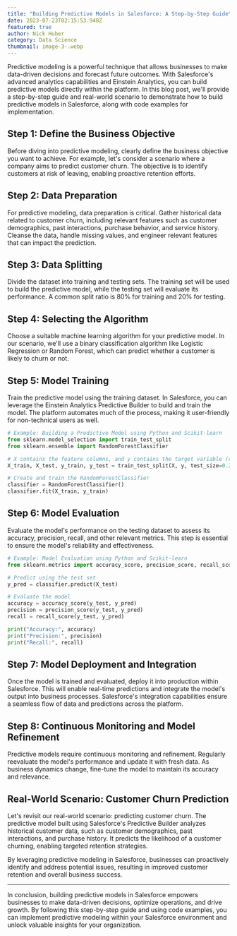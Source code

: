 ```yaml
---
title: "Building Predictive Models in Salesforce: A Step-by-Step Guide"
date: 2023-07-23T02:15:53.948Z
featured: true
author: Nick Huber
category: Data Science
thumbnail: image-3-.webp
---
```

Predictive modeling is a powerful technique that allows businesses to make data-driven decisions and forecast future outcomes. With Salesforce's advanced analytics capabilities and Einstein Analytics, you can build predictive models directly within the platform. In this blog post, we'll provide a step-by-step guide and real-world scenario to demonstrate how to build predictive models in Salesforce, along with code examples for implementation.

## Step 1: Define the Business Objective

Before diving into predictive modeling, clearly define the business objective you want to achieve. For example, let's consider a scenario where a company aims to predict customer churn. The objective is to identify customers at risk of leaving, enabling proactive retention efforts.

## Step 2: Data Preparation

For predictive modeling, data preparation is critical. Gather historical data related to customer churn, including relevant features such as customer demographics, past interactions, purchase behavior, and service history. Cleanse the data, handle missing values, and engineer relevant features that can impact the prediction.

## Step 3: Data Splitting

Divide the dataset into training and testing sets. The training set will be used to build the predictive model, while the testing set will evaluate its performance. A common split ratio is 80% for training and 20% for testing.

## Step 4: Selecting the Algorithm

Choose a suitable machine learning algorithm for your predictive model. In our scenario, we'll use a binary classification algorithm like Logistic Regression or Random Forest, which can predict whether a customer is likely to churn or not.

## Step 5: Model Training

Train the predictive model using the training dataset. In Salesforce, you can leverage the Einstein Analytics Predictive Builder to build and train the model. The platform automates much of the process, making it user-friendly for non-technical users as well.

```python
# Example: Building a Predictive Model using Python and Scikit-learn
from sklearn.model_selection import train_test_split
from sklearn.ensemble import RandomForestClassifier

# X contains the feature columns, and y contains the target variable (churn - 1 or not churn - 0)
X_train, X_test, y_train, y_test = train_test_split(X, y, test_size=0.2, random_state=42)

# Create and train the RandomForestClassifier
classifier = RandomForestClassifier()
classifier.fit(X_train, y_train)
```

## Step 6: Model Evaluation

Evaluate the model's performance on the testing dataset to assess its accuracy, precision, recall, and other relevant metrics. This step is essential to ensure the model's reliability and effectiveness.

```python
# Example: Model Evaluation using Python and Scikit-learn
from sklearn.metrics import accuracy_score, precision_score, recall_score

# Predict using the test set
y_pred = classifier.predict(X_test)

# Evaluate the model
accuracy = accuracy_score(y_test, y_pred)
precision = precision_score(y_test, y_pred)
recall = recall_score(y_test, y_pred)

print("Accuracy:", accuracy)
print("Precision:", precision)
print("Recall:", recall)
```

## Step 7: Model Deployment and Integration

Once the model is trained and evaluated, deploy it into production within Salesforce. This will enable real-time predictions and integrate the model's output into business processes. Salesforce's integration capabilities ensure a seamless flow of data and predictions across the platform.

## Step 8: Continuous Monitoring and Model Refinement

Predictive models require continuous monitoring and refinement. Regularly reevaluate the model's performance and update it with fresh data. As business dynamics change, fine-tune the model to maintain its accuracy and relevance.

## Real-World Scenario: Customer Churn Prediction

Let's revisit our real-world scenario: predicting customer churn. The predictive model built using Salesforce's Predictive Builder analyzes historical customer data, such as customer demographics, past interactions, and purchase history. It predicts the likelihood of a customer churning, enabling targeted retention strategies.

By leveraging predictive modeling in Salesforce, businesses can proactively identify and address potential issues, resulting in improved customer retention and overall business success.

---

In conclusion, building predictive models in Salesforce empowers businesses to make data-driven decisions, optimize operations, and drive growth. By following this step-by-step guide and using code examples, you can implement predictive modeling within your Salesforce environment and unlock valuable insights for your organization.
